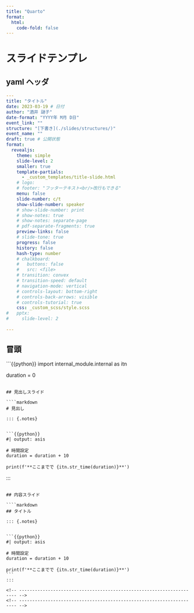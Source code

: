 ```yaml
---
title: "Quarto"
format:
  html:
    code-fold: false
---
```


# スライドテンプレ

## yaml ヘッダ

```yaml
---
title: "タイトル"
date: 2023-03-19 # 日付
author: "酒井 謎子"
date-format: "YYYY年 M月 D日"
event_link: ""
structure: "[下書き](./slides/structures/)"
event_name: ""
draft: true # 公開状態
format:
  revealjs:
    theme: simple
    slide-level: 2
    smaller: true
    template-partials:
      - _custom_templates/title-slide.html
    # logo:
    # footer: "フッターテキスト<br/>改行もできる"
    menu: false
    slide-number: c/t
    show-slide-number: speaker
    # show-slide-number: print
    # show-notes: true
    # show-notes: separate-page
    # pdf-separate-fragments: true
    preview-links: false
    # slide-tone: true
    progress: false
    history: false
    hash-type: number
    # chalkboard:
    #   buttons: false
    #   src: <file>
    # transition: convex
    # transition-speed: default
    # navigation-mode: vertical
    # controls-layout: bottom-right
    # controls-back-arrows: visible
    # controls-tutorial: true
    css: _custom_scss/style.scss
#   pptx:
#     slide-level: 2
    
---
```

## 冒頭

```{{python}}
import internal_module.internal as itn

duration = 0
```

## 見出しスライド

````markdown
# 見出し

::: {.notes}


```{{python}}
#| output: asis

# 時間設定
duration = duration + 10

print(f'**ここまでで {itn.str_time(duration)}**')
```
:::

<!-- --------------------------------------------------------------------- -->
<!-- --------------------------------------------------------------------- -->
````

## 内容スライド

````markdown
## タイトル

::: {.notes}


```{{python}}
#| output: asis

# 時間設定
duration = duration + 10

print(f'**ここまでで {itn.str_time(duration)}**')
```
:::

<!-- --------------------------------------------------------------------- -->
<!-- --------------------------------------------------------------------- -->
````

